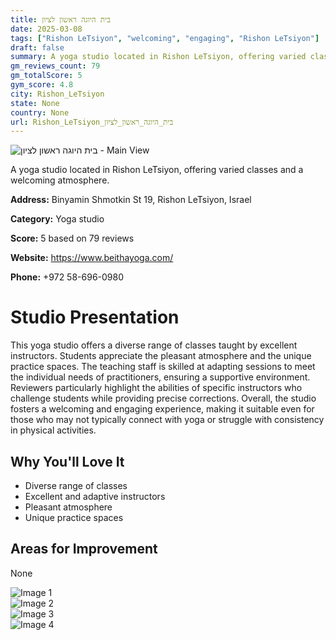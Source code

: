 ```yaml
---
title: בית היוגה ראשון לציון
date: 2025-03-08
tags: ["Rishon LeTsiyon", "welcoming", "engaging", "Rishon LeTsiyon"]  
draft: false
summary: A yoga studio located in Rishon LeTsiyon, offering varied classes and a welcoming atmosphere.
gm_reviews_count: 79
gm_totalScore: 5
gym_score: 4.8
city: Rishon_LeTsiyon
state: None
country: None
url: Rishon_LeTsiyon_בית_היוגה_ראשון_לציון
---
```


<div className="aspect-[16/9] relative my-8">
  <img 
    src="https://lh5.googleusercontent.com/p/AF1QipOGR1kYNCFIn4-1P7Eu0V4SAGRTOcee4OO48f2Q=w1920-h1080-k-no"
    alt="בית היוגה ראשון לציון - Main View"
    className="object-cover absolute inset-0 w-full h-full rounded-lg"
  />
</div>

A yoga studio located in Rishon LeTsiyon, offering varied classes and a welcoming atmosphere.

**Address:** Binyamin Shmotkin St 19, Rishon LeTsiyon, Israel

**Category:** Yoga studio

**Score:** 5 based on 79 reviews

**Website:** https://www.beithayoga.com/

**Phone:** +972 58-696-0980

# Studio Presentation

This yoga studio offers a diverse range of classes taught by excellent instructors. Students appreciate the pleasant atmosphere and the unique practice spaces. The teaching staff is skilled at adapting sessions to meet the individual needs of practitioners, ensuring a supportive environment. Reviewers particularly highlight the abilities of specific instructors who challenge students while providing precise corrections. Overall, the studio fosters a welcoming and engaging experience, making it suitable even for those who may not typically connect with yoga or struggle with consistency in physical activities.



## Why You'll Love It

- Diverse range of classes
- Excellent and adaptive instructors
- Pleasant atmosphere
- Unique practice spaces

## Areas for Improvement

None

<div className="grid grid-cols-1 xl:grid-cols-2 gap-4 my-8">
<div className="aspect-[4/3] relative"><img src="https://lh3.googleusercontent.com/p/AF1QipPOqeID7hFe1U1RrQuKLw5QzXWn3a2nQKfYzfNI=w1920-h1080-k-no" alt="Image 1" className="object-cover absolute inset-0 w-full h-full rounded-lg" /></div>
<div className="aspect-[4/3] relative"><img src="https://lh5.googleusercontent.com/p/AF1QipNcOMZ1g5NSsv2LD5y_8PUdn6w0yh3tBsRJ-IgQ=w1920-h1080-k-no" alt="Image 2" className="object-cover absolute inset-0 w-full h-full rounded-lg" /></div>
<div className="aspect-[4/3] relative"><img src="https://lh5.googleusercontent.com/p/AF1QipPQJph9Vf9r7Yd4aRL-83W3r5m2MDjKgcE5MymQ=w1920-h1080-k-no" alt="Image 3" className="object-cover absolute inset-0 w-full h-full rounded-lg" /></div>
<div className="aspect-[4/3] relative"><img src="https://lh5.googleusercontent.com/p/AF1QipPWUfE2r9viE1_dQmJMy-7mTbPYaBWHrOpOkjCo=w1920-h1080-k-no" alt="Image 4" className="object-cover absolute inset-0 w-full h-full rounded-lg" /></div>
</div>